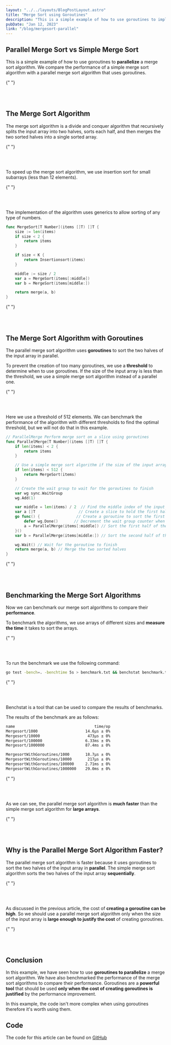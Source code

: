 ```yaml
---
layout: "../../layouts/BlogPostLayout.astro"
title: "Merge Sort using Goroutines"
description: "This is a simple example of how to use goroutines to implement a merge sort algorithm."
pubDate: "Jan 12, 2023"
link: "/blog/mergesort-parallel"
---
```




## Parallel Merge Sort vs Simple Merge Sort

This is a simple example of how to use goroutines to **parallelize** a merge sort algorithm.
We compare the performance of a simple merge sort algorithm with a parallel merge sort algorithm that uses goroutines.

{" "}

<br></br>

## The Merge Sort Algorithm

The merge sort algorithm is a divide and conquer algorithm that recursively splits the input array into two halves,
sorts each half, and then merges the two sorted halves into a single sorted array.

{" "}

<br></br>

To speed up the merge sort algorithm, we use insertion sort for small subarrays (less than 12 elements).

{" "}

<br></br>

The implementation of the algorithm uses generics to allow sorting of any type of numbers.

```go
func MergeSort[T Number](items []T) []T {
	size := len(items)
	if size < 2 {
		return items
	}

	if size < K {
		return Insertionsort(items)
	}

	middle := size / 2
	var a = MergeSort(items[:middle])
	var b = MergeSort(items[middle:])

	return merge(a, b)
}
```

{" "}

<br></br>

## The Merge Sort Algorithm with Goroutines

The parallel merge sort algorithm uses **goroutines** to sort the two halves of the input array in parallel.

To prevent the creation of too many goroutines, we use a **threshold** to determine when to use goroutines.
If the size of the input array is less than the threshold,
we use a simple merge sort algorithm instead of a parallel one.

{" "}

<br></br>

Here we use a threshold of 512 elements. We can benchmark the performance of the algorithm with
different thresholds to find the optimal threshold, but we will not do that in this example.

```go
// ParallelMerge Perform merge sort on a slice using goroutines
func ParallelMerge[T Number](items []T) []T {
	if len(items) < 2 {
		return items
	}

	// Use a simple merge sort algorithm if the size of the input array is less than the threshold
	if len(items) < 512 {
		return MergeSort(items)
	}

	// Create the wait group to wait for the goroutines to finish
	var wg sync.WaitGroup
	wg.Add(1)

	var middle = len(items) / 2  // Find the middle index of the input array
	var a []T                   // Create a slice to hold the first half of the input array
	go func() {                // Create a goroutine to sort the first half of the input array
		defer wg.Done()       // Decrement the wait group counter when the goroutine finishes
		a = ParallelMerge(items[:middle]) // Sort the first half of the input array
	}()
	var b = ParallelMerge(items[middle:]) // Sort the second half of the input array

	wg.Wait() // Wait for the goroutine to finish
	return merge(a, b) // Merge the two sorted halves
}
```

{" "}

<br></br>

## Benchmarking the Merge Sort Algorithms

Now we can benchmark our merge sort algorithms to compare their **performance**.

To benchmark the algorithms, we use arrays of different sizes and **measure the time** it takes to sort the arrays.

{" "}

<br></br>

To run the benchmark we use the following command:

```bash
go test -bench=. -benchtime 5s > benchmark.txt && benchstat benchmark.txt
```

{" "}

<br></br>

Benchstat is a tool that can be used to compare the results of benchmarks.

The results of the benchmark are as follows:

```bash
name                                   time/op
Mergesort/1000                     14.6µs ± 0%
Mergesort/10000                     473µs ± 0%
Mergesort/100000                   6.33ms ± 0%
Mergesort/1000000                  87.4ms ± 0%

MergesortWithGoroutines/1000       18.7µs ± 0%
MergesortWithGoroutines/10000       217µs ± 0%
MergesortWithGoroutines/100000     2.71ms ± 0%
MergesortWithGoroutines/1000000    29.0ms ± 0%
```

{" "}

<br></br>

As we can see, the parallel merge sort algorithm is **much faster** than the simple merge sort algorithm for **large arrays**.

{" "}

<br></br>

## Why is the Parallel Merge Sort Algorithm Faster?

The parallel merge sort algorithm is faster because it uses goroutines to sort the two halves of the input array in **parallel**.
The simple merge sort algorithm sorts the two halves of the input array **sequentially**.

{" "}

<br></br>

As discussed in the previous article, the cost of **creating a goroutine can be high**.
So we should use a parallel merge sort algorithm only when the size of the input array is **large enough to justify the cost** of creating goroutines.

{" "}

<br></br>

## Conclusion

In this example, we have seen how to use **goroutines to parallelize** a merge sort algorithm. We have also benchmarked the performance of the merge sort algorithms to compare their performance.
Goroutines are a **powerful tool** that should be used **only when the cost of creating goroutines is justified** by the performance improvement.

In this example, the code isn't more complex when using goroutines therefore it's worth using them.

## Code

The code for this article can be found on <a href="https://github.com/CorentinGS/go-teaching/tree/main/goroutines_merge_sort" class="font-bold underline text-accent"> GitHub </a>
